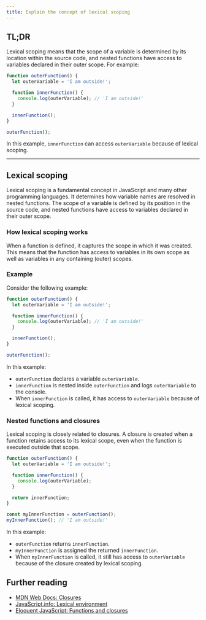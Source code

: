 ```yaml
---
title: Explain the concept of lexical scoping
---
```


## TL;DR

Lexical scoping means that the scope of a variable is determined by its location within the source code, and nested functions have access to variables declared in their outer scope. For example:

```js
function outerFunction() {
  let outerVariable = 'I am outside!';

  function innerFunction() {
    console.log(outerVariable); // 'I am outside!'
  }

  innerFunction();
}

outerFunction();
```

In this example, `innerFunction` can access `outerVariable` because of lexical scoping.

---

## Lexical scoping

Lexical scoping is a fundamental concept in JavaScript and many other programming languages. It determines how variable names are resolved in nested functions. The scope of a variable is defined by its position in the source code, and nested functions have access to variables declared in their outer scope.

### How lexical scoping works

When a function is defined, it captures the scope in which it was created. This means that the function has access to variables in its own scope as well as variables in any containing (outer) scopes.

### Example

Consider the following example:

```js
function outerFunction() {
  let outerVariable = 'I am outside!';

  function innerFunction() {
    console.log(outerVariable); // 'I am outside!'
  }

  innerFunction();
}

outerFunction();
```

In this example:

- `outerFunction` declares a variable `outerVariable`.
- `innerFunction` is nested inside `outerFunction` and logs `outerVariable` to the console.
- When `innerFunction` is called, it has access to `outerVariable` because of lexical scoping.

### Nested functions and closures

Lexical scoping is closely related to closures. A closure is created when a function retains access to its lexical scope, even when the function is executed outside that scope.

```js
function outerFunction() {
  let outerVariable = 'I am outside!';

  function innerFunction() {
    console.log(outerVariable);
  }

  return innerFunction;
}

const myInnerFunction = outerFunction();
myInnerFunction(); // 'I am outside!'
```

In this example:

- `outerFunction` returns `innerFunction`.
- `myInnerFunction` is assigned the returned `innerFunction`.
- When `myInnerFunction` is called, it still has access to `outerVariable` because of the closure created by lexical scoping.

## Further reading

- [MDN Web Docs: Closures](https://developer.mozilla.org/en-US/docs/Web/JavaScript/Closures)
- [JavaScript.info: Lexical environment](https://javascript.info/closure#lexical-environment)
- [Eloquent JavaScript: Functions and closures](https://eloquentjavascript.net/03_functions.html#h_jxlm8r9e2g)
